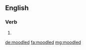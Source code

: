 ==English==

===Verb===
{{head|en|verb form}}

# {{en-past of|moodle}}

[[de:moodled]]
[[fa:moodled]]
[[mg:moodled]]